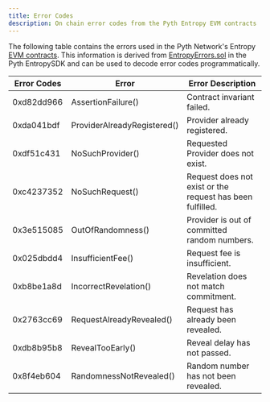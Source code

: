 ```yaml
---
title: Error Codes
description: On chain error codes from the Pyth Entropy EVM contracts
---
```


The following table contains the errors used in the Pyth Network's Entropy [EVM contracts](https://github.com/pyth-network/pyth-crosschain/blob/d290f4ec47a73636cf77711f5f68c3455bb8a8ca/target_chains/ethereum/contracts/contracts/entropy/Entropy.sol).
This information is derived from [EntropyErrors.sol](https://github.com/pyth-network/pyth-crosschain/blob/d290f4ec47a73636cf77711f5f68c3455bb8a8ca/target_chains/ethereum/entropy_sdk/solidity/EntropyErrors.sol)
in the Pyth EntropySDK and can be used to decode error codes programmatically.

| Error Codes | Error                       | Error Description                                         |
| ----------- | --------------------------- | --------------------------------------------------------- |
| 0xd82dd966  | AssertionFailure()          | Contract invariant failed.                                |
| 0xda041bdf  | ProviderAlreadyRegistered() | Provider already registered.                              |
| 0xdf51c431  | NoSuchProvider()            | Requested Provider does not exist.                        |
| 0xc4237352  | NoSuchRequest()             | Request does not exist or the request has been fulfilled. |
| 0x3e515085  | OutOfRandomness()           | Provider is out of committed random numbers.              |
| 0x025dbdd4  | InsufficientFee()           | Request fee is insufficient.                              |
| 0xb8be1a8d  | IncorrectRevelation()       | Revelation does not match commitment.                     |
| 0x2763cc69  | RequestAlreadyRevealed()    | Request has already been revealed.                        |
| 0xdb8b95b8  | RevealTooEarly()            | Reveal delay has not passed.                              |
| 0x8f4eb604  | RandomnessNotRevealed()     | Random number has not been revealed.                      |
